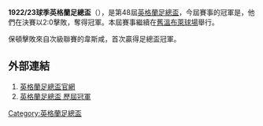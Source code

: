 '''1922/23球季英格蘭足總盃'''（{{lang-en|FA Cup}}），是第48屆[[英格蘭足總盃|英格蘭足總盃]]，今屆賽事的冠軍是{{fc|保頓}}，他們在決賽以2:0擊敗{{fc|韋斯咸}}，奪得冠軍。本屆賽事繼續在[[舊溫布萊球場|舊溫布萊球場]]舉行。

保頓擊敗來自次級聯賽的韋斯咸，首次贏得足總盃冠軍。

==外部連結==
#[http://www.thefa.com/thefacup 英格蘭足總盃官網]{{Webarchive|url=https://wayback.archive-it.org/all/20120424194609/http://www.thefa.com/TheFACup |date=2012-04-24 }}
#[http://www.worldfootball.net/winner/eng-fa-cup/ 英格蘭足總盃 歷屆冠軍]{{Wayback|url=http://www.worldfootball.net/winner/eng-fa-cup/ |date=20190102002248 }}

{{英格兰足总杯}}

[[Category:英格蘭足總盃|Category:英格蘭足總盃]]


{{soccer-stub}}